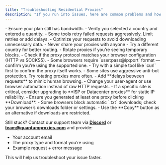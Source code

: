 ```yaml
---
title: "Troubleshooting Residential Proxies"
description: "If you run into issues, here are common problems and how to fix them:"
---
```


<AccordionGroup>
  <Accordion title="Proxies not generating" icon="sparkles">
    - Ensure your plan still has bandwidth.
    - Verify you selected a country and entered a quantity.
  </Accordion>
  <Accordion title="Bandwidth depleting too quickly" icon="sparkles">
    - Some tools retry failed requests aggressively. Limit retries or add delays.
    - Optimize your requests to avoid downloading unnecessary data.
    - Never share your proxies with anyone
  </Accordion>
  <Accordion title="Connection slow or unstable" icon="sparkles">
    - Try a different country for better routing.
    - Rotate proxies if you’re seeing temporary blocks.
  </Accordion>
  <Accordion title="Proxy not working in a browser" icon="sparkles">
    - Check if the proxy protocol matches your browser configuration (HTTP vs SOCKS5).
    - Some browsers require `user:pass@ip:port` format — confirm you’re using the supported one.
    - Try with a simple tool like `curl` first to confirm the proxy itself works.
  </Accordion>
  <Accordion title="Target website still blocking" icon="sparkles">
    - Some sites use aggressive anti-bot protection. Try rotating proxies more often.
    - Add **delays between requests** to mimic human browsing.
    - Change your user-agent or use browser automation instead of raw HTTP requests.
    - If a specific site is critical, consider upgrading to **ISP or Datacenter proxies** for static IP reliability.
  </Accordion>
  <Accordion title="Downloads not starting / proxies exporting empty file" icon="sparkles">
    - Ensure you generated at least one proxy before clicking **Download**.
    - Some browsers block automatic `.txt` downloads; check your browser’s downloads folder or settings.
    - Use the **Copy** button as an alternative if downloads are restricted.
  </Accordion>
</AccordionGroup>

Still stuck? Contact our support team via [**Discord**](https://discord.gg/Hhg94t6JRG) or [**team@quantumproxies.com**](mailto:team@quantumproxies.com) and provide:

- Your account email
- The proxy type and format you’re using
- Example request + error message

This will help us troubleshoot your issue faster.